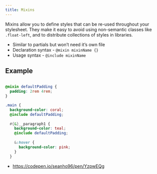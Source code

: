 ```yaml
---
title: Mixins
---
```

Mixins allow you to define styles that can be re-used throughout your stylesheet. 
They make it easy to avoid using non-semantic classes like `.float-left`, and to distribute collections of styles in libraries.

* Similar to partials but won’t need it’s own file
* Declaration syntax - `@mixin mixinName {}`
* Usage syntax - `@include mixinName`

## Example


```SCSS

@mixin defaultPadding {
  padding: 2rem 4rem;
}

.main {
  background-color: coral;
  @include defaultPadding;
  
  #{&}__paragraph1 {
    background-color: teal;
    @include defaultPadding;
    
    &:hover {
      background-color: pink;
    }
  }

```

* https://codepen.io/seanho96/pen/YzpwEQg
